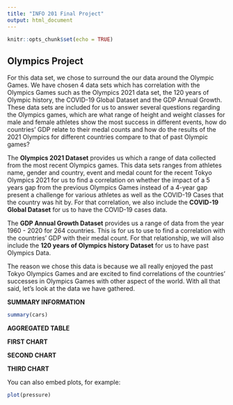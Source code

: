```yaml
---
title: "INFO 201 Final Project"
output: html_document
---
```


```r
knitr::opts_chunk$set(echo = TRUE)
```

## Olympics Project

For this data set, we chose to surround the our data around the Olympic Games. We have chosen 4 data sets which has correlation with the Olympics Games such as the Olympics 2021 data set, the 120 years of Olympic history, the COVID-19 Global Dataset and the GDP Annual Growth. These data sets are included for us to answer several questions regarding the Olympics games, which are what range of height and weight classes for male and female athletes show the most success in different events, how do countries’ GDP relate to their medal counts and how do the results of the 2021 Olympics for different countries compare to that of past Olympic games?

The **Olympics 2021 Dataset** provides us which a range of data collected from the most recent Olympics games. This data sets ranges from athletes name, gender and country, event and medal count for the recent Tokyo Olympics 2021 for us to find a correlation on whether the impact of a 5 years gap from the previous Olympics Games instead of a 4-year gap present a challenge for various athletes as well as the COVID-19 Cases that the country was hit by. For that correlation, we also include the **COVID-19 Global Dataset** for us to have the COVID-19 cases data.

The **GDP Annual Growth Dataset** provides us a range of data from the year 1960 - 2020 for 264 countries. This is for us to use to find a correlation with the countries' GDP with their medal count. For that relationship, we will also include the **120 years of Olympics history Dataset** for us to have past Olympics Data. 

The reason we chose this data is because we all really enjoyed the past Tokyo Olympics Games and are excited to find correlations of the countries' successes in Olympics Games with other aspect of the world. With all that said, let's look at the data we have gathered.


**SUMMARY INFORMATION**
```r
summary(cars)
```

**AGGREGATED TABLE**


**FIRST CHART**


**SECOND CHART**


**THIRD CHART**

You can also embed plots, for example:

```r
plot(pressure)
```
